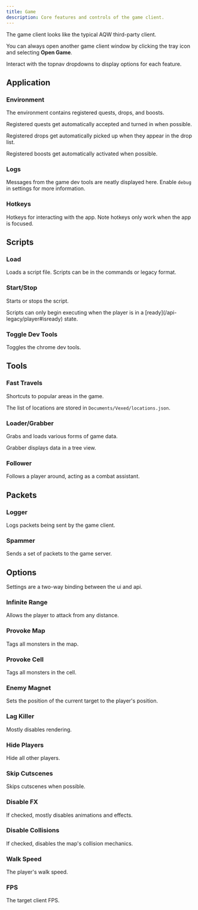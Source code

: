```yaml
---
title: Game
description: Core features and controls of the game client.
---
```



The game client looks like the typical AQW third-party client.

You can always open another game client window by clicking the tray icon and selecting **Open Game**.

Interact with the topnav dropdowns to display options for each feature.

## Application

### Environment

The environment contains registered quests, drops, and boosts. 

Registered quests get automatically accepted and turned in when possible.

Registered drops get automatically picked up when they appear in the drop list.

Registered boosts get automatically activated when possible.

### Logs

Messages from the game dev tools are neatly displayed here. Enable `debug` in settings for more information.

### Hotkeys

Hotkeys for interacting with the app. Note hotkeys only work when the app is focused.

## Scripts

### Load

Loads a script file. Scripts can be in the commands or legacy format.

### Start/Stop

Starts or stops the script.

<Aside>
  Scripts can only begin executing when the player is in a
  [ready](/api-legacy/player#isready) state.
</Aside>

### Toggle Dev Tools

Toggles the chrome dev tools.

## Tools

### Fast Travels

Shortcuts to popular areas in the game.

The list of locations are stored in `Documents/Vexed/locations.json`.

### Loader/Grabber

Grabs and loads various forms of game data.

Grabber displays data in a tree view.

### Follower

Follows a player around, acting as a combat assistant.

## Packets

### Logger

Logs packets being sent by the game client.

### Spammer

Sends a set of packets to the game server.

## Options

<Aside type="tip">Settings are a two-way binding between the ui and api.</Aside>

### Infinite Range

Allows the player to attack from any distance.

### Provoke Map

Tags all monsters in the map.

### Provoke Cell

Tags all monsters in the cell.

### Enemy Magnet

Sets the position of the current target to the player's position.

### Lag Killer

Mostly disables rendering.

### Hide Players

Hide all other players.

### Skip Cutscenes

Skips cutscenes when possible.

### Disable FX

If checked, mostly disables animations and effects.

### Disable Collisions

If checked, disables the map's collision mechanics.

### Walk Speed

The player's walk speed.

### FPS

The target client FPS.
